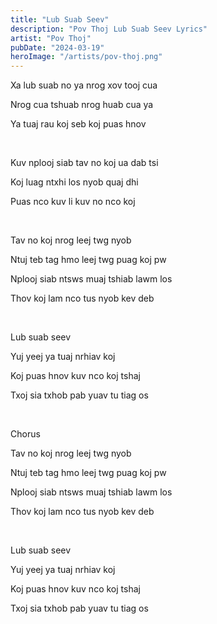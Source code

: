 ```yaml
---
title: "Lub Suab Seev"
description: "Pov Thoj Lub Suab Seev Lyrics"
artist: "Pov Thoj"
pubDate: "2024-03-19"
heroImage: "/artists/pov-thoj.png"
---
```


Xa lub suab no ya nrog xov tooj cua

Nrog cua tshuab nrog huab cua ya

Ya tuaj rau koj seb koj puas hnov

<br />

Kuv nplooj siab tav no koj ua dab tsi

Koj luag ntxhi los nyob quaj dhi

Puas nco kuv li kuv no nco koj

<br />

Tav no koj nrog leej twg nyob

Ntuj teb tag hmo leej twg puag koj pw

Nplooj siab ntsws muaj tshiab lawm los

Thov koj lam nco tus nyob kev deb

<br />

Lub suab seev

Yuj yeej ya tuaj nrhiav koj

Koj puas hnov kuv nco koj tshaj

Txoj sia txhob pab yuav tu tiag os

<br />

Chorus

Tav no koj nrog leej twg nyob

Ntuj teb tag hmo leej twg puag koj pw

Nplooj siab ntsws muaj tshiab lawm los

Thov koj lam nco tus nyob kev deb

<br />

Lub suab seev

Yuj yeej ya tuaj nrhiav koj

Koj puas hnov kuv nco koj tshaj

Txoj sia txhob pab yuav tu tiag os

